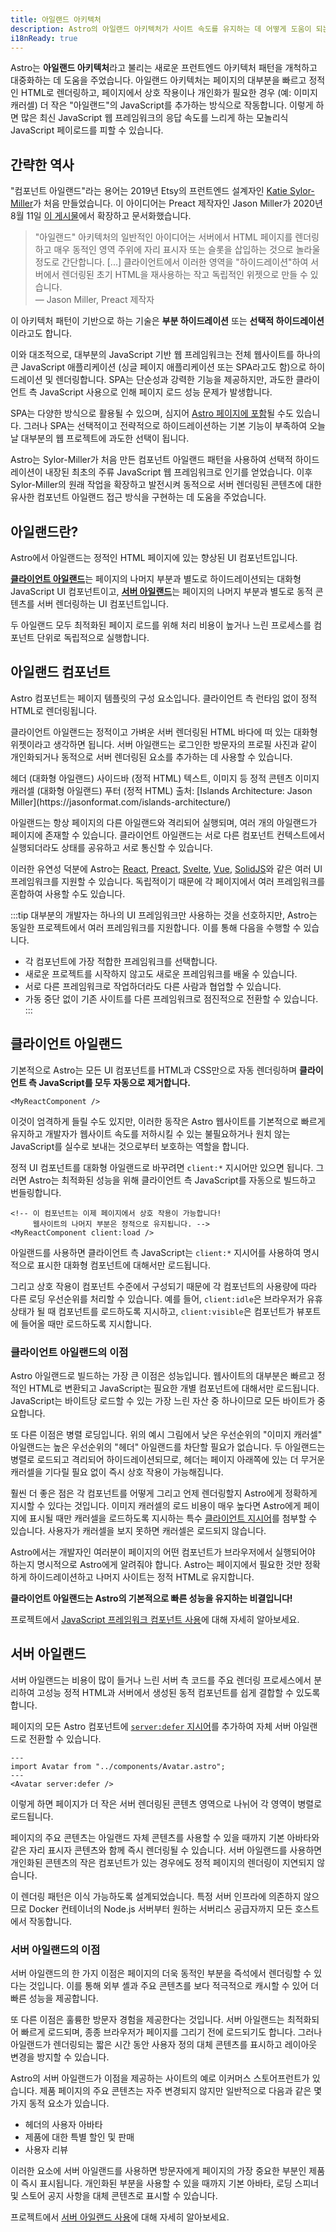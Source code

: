 ```yaml
---
title: 아일랜드 아키텍처
description: Astro의 아일랜드 아키텍처가 사이트 속도를 유지하는 데 어떻게 도움이 되는지 알아보세요.
i18nReady: true
---
```



Astro는 **아일랜드 아키텍처**라고 불리는 새로운 프런트엔드 아키텍처 패턴을 개척하고 대중화하는 데 도움을 주었습니다. 아일랜드 아키텍처는 페이지의 대부분을 빠르고 정적인 HTML로 렌더링하고, 페이지에서 상호 작용이나 개인화가 필요한 경우 (예: 이미지 캐러셀) 더 작은 "아일랜드"의 JavaScript를 추가하는 방식으로 작동합니다. 이렇게 하면 많은 최신 JavaScript 웹 프레임워크의 응답 속도를 느리게 하는 모놀리식 JavaScript 페이로드를 피할 수 있습니다.

## 간략한 역사

"컴포넌트 아일랜드"라는 용어는 2019년 Etsy의 프런트엔드 설계자인 [Katie Sylor-Miller](https://sylormiller.com/)가 처음 만들었습니다. 이 아이디어는 Preact 제작자인 Jason Miller가 2020년 8월 11일 [이 게시물](https://jasonformat.com/islands-architecture/)에서 확장하고 문서화했습니다.

> "아일랜드" 아키텍처의 일반적인 아이디어는 서버에서 HTML 페이지를 렌더링하고 매우 동적인 영역 주위에 자리 표시자 또는 슬롯을 삽입하는 것으로 놀라울 정도로 간단합니다. [...] 클라이언트에서 이러한 영역을 "하이드레이션"하여 서버에서 렌더링된 초기 HTML을 재사용하는 작고 독립적인 위젯으로 만들 수 있습니다.  
> — Jason Miller, Preact 제작자

이 아키텍처 패턴이 기반으로 하는 기술은 **부분 하이드레이션** 또는 **선택적 하이드레이션**이라고도 합니다.

이와 대조적으로, 대부분의 JavaScript 기반 웹 프레임워크는 전체 웹사이트를 하나의 큰 JavaScript 애플리케이션 (싱글 페이지 애플리케이션 또는 SPA라고도 함)으로 하이드레이션 및 렌더링합니다. SPA는 단순성과 강력한 기능을 제공하지만, 과도한 클라이언트 측 JavaScript 사용으로 인해 페이지 로드 성능 문제가 발생합니다.

SPA는 다양한 방식으로 활용될 수 있으며, 심지어 [Astro 페이지에 포함](/ko/guides/migrate-to-astro/from-create-react-app/)될 수도 있습니다. 그러나 SPA는 선택적이고 전략적으로 하이드레이션하는 기본 기능이 부족하여 오늘날 대부분의 웹 프로젝트에 과도한 선택이 됩니다.

Astro는 Sylor-Miller가 처음 만든 컴포넌트 아일랜드 패턴을 사용하여 선택적 하이드레이션이 내장된 최초의 주류 JavaScript 웹 프레임워크로 인기를 얻었습니다. 이후 Sylor-Miller의 원래 작업을 확장하고 발전시켜 동적으로 서버 렌더링된 콘텐츠에 대한 유사한 컴포넌트 아일랜드 접근 방식을 구현하는 데 도움을 주었습니다.

## 아일랜드란?

Astro에서 아일랜드는 정적인 HTML 페이지에 있는 향상된 UI 컴포넌트입니다.

[**클라이언트 아일랜드**](#클라이언트-아일랜드)는 페이지의 나머지 부분과 별도로 하이드레이션되는 대화형 JavaScript UI 컴포넌트이고, [**서버 아일랜드**](#서버-아일랜드)는 페이지의 나머지 부분과 별도로 동적 콘텐츠를 서버 렌더링하는 UI 컴포넌트입니다.

두 아일랜드 모두 최적화된 페이지 로드를 위해 처리 비용이 높거나 느린 프로세스를 컴포넌트 단위로 독립적으로 실행합니다.

## 아일랜드 컴포넌트

Astro 컴포넌트는 페이지 템플릿의 구성 요소입니다. 클라이언트 측 런타임 없이 정적 HTML로 렌더링됩니다.

클라이언트 아일랜드는 정적이고 가벼운 서버 렌더링된 HTML 바다에 떠 있는 대화형 위젯이라고 생각하면 됩니다. 서버 아일랜드는 로그인한 방문자의 프로필 사진과 같이 개인화되거나 동적으로 서버 렌더링된 요소를 추가하는 데 사용할 수 있습니다.

<IslandsDiagram>
  <Fragment slot="headerApp">헤더 (대화형 아일랜드)</Fragment>
  <Fragment slot="sidebarApp">사이드바 (정적 HTML)</Fragment>
  <Fragment slot="main">
    텍스트, 이미지 등 정적 콘텐츠
  </Fragment>
  <Fragment slot="carouselApp">이미지 캐러셀 (대화형 아일랜드)</Fragment>
  <Fragment slot="footer">푸터 (정적 HTML)</Fragment>
  <Fragment slot="source">출처: [Islands Architecture: Jason Miller](https://jasonformat.com/islands-architecture/)</Fragment>
</IslandsDiagram>

아일랜드는 항상 페이지의 다른 아일랜드와 격리되어 실행되며, 여러 개의 아일랜드가 페이지에 존재할 수 있습니다. 클라이언트 아일랜드는 서로 다른 컴포넌트 컨텍스트에서 실행되더라도 상태를 공유하고 서로 통신할 수 있습니다.

이러한 유연성 덕분에 Astro는 [React](https://react.dev/), [Preact](https://preactjs.com/), [Svelte](https://svelte.dev/), [Vue](https://vuejs.org/), [SolidJS](https://www.solidjs.com/)와 같은 여러 UI 프레임워크를 지원할 수 있습니다. 독립적이기 때문에 각 페이지에서 여러 프레임워크를 혼합하여 사용할 수도 있습니다.

:::tip
대부분의 개발자는 하나의 UI 프레임워크만 사용하는 것을 선호하지만, Astro는 동일한 프로젝트에서 여러 프레임워크를 지원합니다. 이를 통해 다음을 수행할 수 있습니다.

- 각 컴포넌트에 가장 적합한 프레임워크를 선택합니다.
- 새로운 프로젝트를 시작하지 않고도 새로운 프레임워크를 배울 수 있습니다.
- 서로 다른 프레임워크로 작업하더라도 다른 사람과 협업할 수 있습니다.
- 가동 중단 없이 기존 사이트를 다른 프레임워크로 점진적으로 전환할 수 있습니다.
:::

## 클라이언트 아일랜드

기본적으로 Astro는 모든 UI 컴포넌트를 HTML과 CSS만으로 자동 렌더링하며 **클라이언트 측 JavaScript를 모두 자동으로 제거합니다.**


```astro title="src/pages/index.astro"
<MyReactComponent />
```

이것이 엄격하게 들릴 수도 있지만, 이러한 동작은 Astro 웹사이트를 기본적으로 빠르게 유지하고 개발자가 웹사이트 속도를 저하시킬 수 있는 불필요하거나 원치 않는 JavaScript를 실수로 보내는 것으로부터 보호하는 역할을 합니다.

정적 UI 컴포넌트를 대화형 아일랜드로 바꾸려면 `client:*` 지시어만 있으면 됩니다. 그러면 Astro는 최적화된 성능을 위해 클라이언트 측 JavaScript를 자동으로 빌드하고 번들링합니다.

```astro title="src/pages/index.astro" ins="client:load"
<!-- 이 컴포넌트는 이제 페이지에서 상호 작용이 가능합니다!
     웹사이트의 나머지 부분은 정적으로 유지됩니다. -->
<MyReactComponent client:load />
```

아일랜드를 사용하면 클라이언트 측 JavaScript는 `client:*` 지시어를 사용하여 명시적으로 표시한 대화형 컴포넌트에 대해서만 로드됩니다.

그리고 상호 작용이 컴포넌트 수준에서 구성되기 때문에 각 컴포넌트의 사용량에 따라 다른 로딩 우선순위를 처리할 수 있습니다. 예를 들어, `client:idle`은 브라우저가 유휴 상태가 될 때 컴포넌트를 로드하도록 지시하고, `client:visible`은 컴포넌트가 뷰포트에 들어올 때만 로드하도록 지시합니다.

<h3>클라이언트 아일랜드의 이점</h3>

Astro 아일랜드로 빌드하는 가장 큰 이점은 성능입니다. 웹사이트의 대부분은 빠르고 정적인 HTML로 변환되고 JavaScript는 필요한 개별 컴포넌트에 대해서만 로드됩니다. JavaScript는 바이트당 로드할 수 있는 가장 느린 자산 중 하나이므로 모든 바이트가 중요합니다.

또 다른 이점은 병렬 로딩입니다. 위의 예시 그림에서 낮은 우선순위의 "이미지 캐러셀" 아일랜드는 높은 우선순위의 "헤더" 아일랜드를 차단할 필요가 없습니다. 두 아일랜드는 병렬로 로드되고 격리되어 하이드레이션되므로, 헤더는 페이지 아래쪽에 있는 더 무거운 캐러셀을 기다릴 필요 없이 즉시 상호 작용이 가능해집니다.

훨씬 더 좋은 점은 각 컴포넌트를 어떻게 그리고 언제 렌더링할지 Astro에게 정확하게 지시할 수 있다는 것입니다. 이미지 캐러셀의 로드 비용이 매우 높다면 Astro에게 페이지에 표시될 때만 캐러셀을 로드하도록 지시하는 특수 [클라이언트 지시어](/ko/reference/directives-reference/#클라이언트-지시어)를 첨부할 수 있습니다. 사용자가 캐러셀을 보지 못하면 캐러셀은 로드되지 않습니다.

Astro에서는 개발자인 여러분이 페이지의 어떤 컴포넌트가 브라우저에서 실행되어야 하는지 명시적으로 Astro에게 알려줘야 합니다. Astro는 페이지에서 필요한 것만 정확하게 하이드레이션하고 나머지 사이트는 정적 HTML로 유지합니다.

**클라이언트 아일랜드는 Astro의 기본적으로 빠른 성능을 유지하는 비결입니다!**

<ReadMore>프로젝트에서 [JavaScript 프레임워크 컴포넌트 사용](/ko/guides/framework-components/)에 대해 자세히 알아보세요.</ReadMore>

## 서버 아일랜드

서버 아일랜드는 비용이 많이 들거나 느린 서버 측 코드를 주요 렌더링 프로세스에서 분리하여 고성능 정적 HTML과 서버에서 생성된 동적 컴포넌트를 쉽게 결합할 수 있도록 합니다.

페이지의 모든 Astro 컴포넌트에 [`server:defer` 지시어](/ko/reference/directives-reference/#서버-지시어)를 추가하여 자체 서버 아일랜드로 전환할 수 있습니다.

```astro title="src/pages/index.astro" "server:defer"
---
import Avatar from "../components/Avatar.astro";
---
<Avatar server:defer />
```

이렇게 하면 페이지가 더 작은 서버 렌더링된 콘텐츠 영역으로 나뉘어 각 영역이 병렬로 로드됩니다.

페이지의 주요 콘텐츠는 아일랜드 자체 콘텐츠를 사용할 수 있을 때까지 기본 아바타와 같은 자리 표시자 콘텐츠와 함께 즉시 렌더링될 수 있습니다. 서버 아일랜드를 사용하면 개인화된 콘텐츠의 작은 컴포넌트가 있는 경우에도 정적 페이지의 렌더링이 지연되지 않습니다.

이 렌더링 패턴은 이식 가능하도록 설계되었습니다. 특정 서버 인프라에 의존하지 않으므로 Docker 컨테이너의 Node.js 서버부터 원하는 서버리스 공급자까지 모든 호스트에서 작동합니다.

<h3>서버 아일랜드의 이점</h3>

서버 아일랜드의 한 가지 이점은 페이지의 더욱 동적인 부분을 즉석에서 렌더링할 수 있다는 것입니다. 이를 통해 외부 셸과 주요 콘텐츠를 보다 적극적으로 캐시할 수 있어 더 빠른 성능을 제공합니다.

또 다른 이점은 훌륭한 방문자 경험을 제공한다는 것입니다. 서버 아일랜드는 최적화되어 빠르게 로드되며, 종종 브라우저가 페이지를 그리기 전에 로드되기도 합니다. 그러나 아일랜드가 렌더링되는 짧은 시간 동안 사용자 정의 대체 콘텐츠를 표시하고 레이아웃 변경을 방지할 수 있습니다.

Astro의 서버 아일랜드가 이점을 제공하는 사이트의 예로 이커머스 스토어프런트가 있습니다. 제품 페이지의 주요 콘텐츠는 자주 변경되지 않지만 일반적으로 다음과 같은 몇 가지 동적 요소가 있습니다.

- 헤더의 사용자 아바타
- 제품에 대한 특별 할인 및 판매
- 사용자 리뷰

이러한 요소에 서버 아일랜드를 사용하면 방문자에게 페이지의 가장 중요한 부분인 제품이 즉시 표시됩니다. 개인화된 부분을 사용할 수 있을 때까지 기본 아바타, 로딩 스피너 및 스토어 공지 사항을 대체 콘텐츠로 표시할 수 있습니다.

<ReadMore>프로젝트에서 [서버 아일랜드 사용](/ko/guides/server-islands/)에 대해 자세히 알아보세요.</ReadMore>
